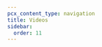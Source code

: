 ```yaml
---
pcx_content_type: navigation
title: Videos
sidebar:
  order: 11
---
```



<CardGrid>
    <LinkCard
        title="Introduction to Durable Objects"
        description="Dive into a hands-on Durable Objects project and learn how to build stateful apps using serverless architecture"
        href="/learning-paths/durable-objects-course/series/introduction-to-series-1/"
    />
</CardGrid>


